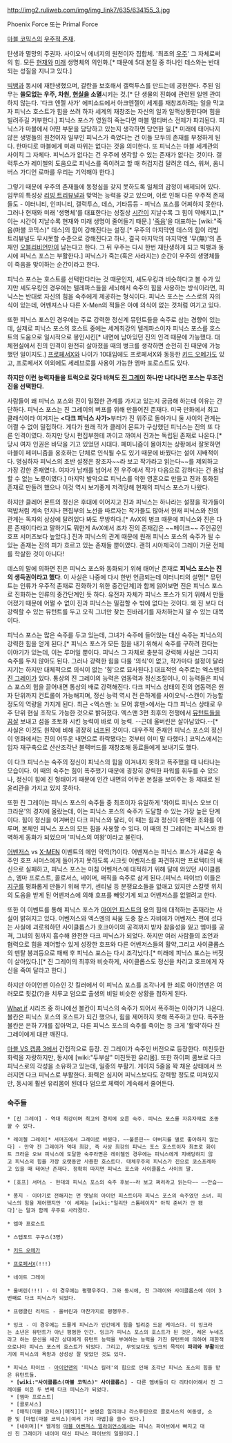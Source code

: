 http://img2.ruliweb.com/img/img_link7/635/634155_3.jpg

Phoenix Force 또는 Primal Force

[[마블 코믹스]]의 [[우주적 존재]].

탄생과 멸망의 주권자. 사이오닉 에너지의 원천이자 집합체. '최초의 [[우주]]' 그 자체로써의 힘. 모든 [[현재]]와 [[미래]] 생명체의 의인화.[* 때문에 5대 본질 중 하나인 데스와는 반대되는 성질을 지니고 있다.]

[[빅뱅]]과 동시에 재탄생했으며, 갈란을 보호해서 갤럭투스를 만드는데 공헌한다. 주된 임무는 '''쓸모없는 우주, 차원, [[현실]]을 소멸'''시키는 것.[* 단 생물의 진화에 관련된 일엔 관여하지 않는다. '다크 엔젤 사가' 에피소드에서 아크엔젤이 세계를 재창조하려는 일을 막고자 피닉스 호스트가 힘을 쓰려 하자 세계의 재창조는 자신의 일과 일맥상통한다며 힘을 빌려주길 거부한다.] 피닉스 포스가 영원히 죽는다면 마블 멀티버스 전체가 파괴된다. 피닉스가 마블에서 어떤 부분을 담당하고 있는지 생각하면 당연한 일.[* 미래에 태어나지 않은 생명들의 원천이자 일부인 피닉스가 죽었다는 건 이들 모두의 존재를 부정하게 된다. 한마디로 마블에게 미래 따위는 없다는 것을 의미한다. 또 피닉스는 마블 세계관의 사이킥 그 자체다. 피닉스가 없다는 건 우주에 생각할 수 있는 존재가 없다는 것이다. 갤럭투스가 레이첼의 도움으로 피닉스를 죽이려고 할 때 허겁지겁 달려온 데스, 워쳐, 옴니버스 가디언 로마를 우리는 기억해야 한다.]

그렇기 때문에 우주의 존재들에 동정심을 갖지 못하도록 일체의 감정이 배제되어 있다. 임무의 특성상 [[리빙 트리뷰널]]과 맞먹는 능력을 갖고 있으며, 이로 인해 다른 우주적 존재들도 - 이터니티, 인피니티, 갤럭투스, 데스, 기타등등 - 피닉스 포스를 어찌하지 못한다. 그러나 현재와 미래 '생명체'를 대표한다는 성질상 [[시간]]이 지날수록 그 힘이 약해지고,[* 이는 시간이 지날수록 현재와 미래 생명이 줄어들기 때문.] '[[죽음]]'을 대표하는 [wiki:"죽음(마블 코믹스)" 데스]의 힘이 강해진다는 설정.[* 우주의 마지막엔 데스의 힘이 리빙 트리뷰널도 무시못할 수준으로 강해진다고 하나, 결국 마지막의 마지막엔 '무(無)'의 존재인 [[오블리비언]]만이 남는다고 한다. 그 뒤 우주는 다시 한번 재탄생하게 되고 빅뱅과 동시에 피닉스 포스는 부활한다.] 피닉스가 죽는(혹은 사라지는) 순간이 우주의 생명체들이 죽음을 맞이하는 순간이라고 한다.

피닉스 포스는 호스트를 선택한다라는 것 때문인지, 셰도우킹과 비슷하다고 볼 수가 있지만 셰도우킹인 경우에는 텔레파스들을 세뇌해서 숙주의 힘을 사용하는 방식이라면, 피닉스는 반대로 자신의 힘을 숙주에게 제공하는 형식이다. 피닉스 포스는 스스로의 자의식이 있는데, 어벤져스나 다른 X-Men의 적들은 아예 의식이 없는 것처럼 여기고 있다. 

또한 피닉스 포스인 경우에는 주로 강력한 정신계 뮤턴트들을 숙주로 삼는 경향이 있는데, 실제로 피닉스 포스의 호스트 중에는 세계최강의 텔레파스이자 피닉스 포스를 호스트의 도움으로 일시적으로 봉인시킨[* 내면에 남아있던 진의 인격 때문에 가능했다. 대체현실에서 진의 인격이 완전히 살아졌을 때의 병크를 생각하면 순전히 진 때문에 가능했던 일이지도.] [[프로페서X]]와 나이가 10대임에도 프로페서X와 동등한 [[키드 오메가]]도 있고, 프로페서X 이외에도 세레브로를 사용이 가능한 엠마 포로스트도 있다. 

'''하지만 이런 능력자들을 트럭으로 갖다 바쳐도 [[진 그레이]] 하나만 나타나면 포스는 무조건 진을 선택한다.''' 

사람들이 왜 피닉스 포스와 진이 밀접한 관계를 가지고 있는지 궁금해 하는데 이유는 간단하다. 피닉스 포스는 진 그레이의 버프를 위해 만들어진 존재다. 미국 만화에서 최고 클래식이라 여겨지는 '''<다크 피닉스 사가>'''부터가 진 위주로 돌아가니 둘 사이의 관계는 어쩔 수 없이 밀접하다. 게다가 원래 작가 클레어 몬트가 구상했던 피닉스는 진의 또 다른 인격이였다. 하지만 당시 편집부한테 까이고 까여서 진과는 독립된 존재로 나온다.[* 당시 여자 인권은 바닥을 기고 있었던 시대다. 페미니즘이 몰아치는 상황에서 잘못하면 마블이 페미니즘을 옹호하는 단체로 인식될 수도 있기 때문에 바꿨다는 설이 지배적이다. 명심하자 피닉스의 초반 설정은 창조자~~라 보고 작가라고 읽는다~~를 제외하고 가장 강한 존재였다. 여자가 남캐를 넘어서 전 우주에서 작가 다음으로 강하다는 건 용납할 수 없는 노릇이였다.] 마지막 발악으로 피닉스를 악한 영혼으로 만들고 진과 동화된 존재로 만들려 했으나 이것 역시 보기좋게 저격당해 현재의 피닉스 포스가 나왔다. 

하지만 클레어 몬트의 정신은 후대에 이어지고 진과 피닉스는 하나라는 설정을 작가들이 떡밥처럼 계속 던지나 편집부의 노선을 따르자는 작가들도 많아서 현재 피닉스와 진의 관계는 독자의 상상에 달려있다 봐도 무방하다.[* AvX의 병크 때문에 피닉스와 진은 다른 존재이다라고 말하기도 뭐한게 AvX에서 조차 진의 존재감은 ~~페이크~~ 주인공인 호프 서머즈보다 높았다.] 진과 피닉스의 관계 때문에 원래 피닉스 포스의 숙주가 될 수 있는 존재는 진의 피가 흐르고 있는 존재들 뿐이였다. 괜히 시아제국이 그레이 가문 전체를 학살한 것이 아니다! 

데스의 말에 의하면 진은 피닉스 포스와 동화되기 위해 태어난 존재로 '''피닉스 포스는 진의 생득권이라고 했다'''. 이 사실은 나중에 다시 한번 언급되는데 이터니티의 설명[* 뮤턴트는 인류가 우주적 존재로 진화하기 위한 중간단계]과 함께 읽어보면 진은 피닉스 포스로 진화하는 인류의 중간단계인 듯 하다. 유전자 자체가 피닉스 포스가 되기 위해서 만들어졌기 때문에 어쩔 수 없이 진과 피닉스는 밀접할 수 밖에 없다는 것이다. 왜 진 보다 더 강력할 수 있는 뮤턴트를 두고 오직 그녀만 찾는 진바레기를 자처하는지 알 수 있는 대목이다.

피닉스 포스는 많은 숙주를 두고 있는데, 그녀가 숙주에 들어앉는 대신 숙주는 피닉스의 강력한 힘을 얻게 된다.[* 피닉스 포스가 모든 힘을 내기 위해서 숙주를 구하려 한다는 이야기가 있는데, 이는 루머일 뿐이다. 피닉스 그 자체로 충분히 강력해 사실은 그다지 숙주를 두지 않아도 된다. 그러나 강력한 힘을 다룰 '의식'이 없고, 작가마다 설정이 달라지기는 하지만 대체적으로 의식이 없는 '힘'으로 묘사된다.] 대표적인 숙주로는 엑스맨의 [[진 그레이]]가 있다. 통상의 진 그레이의 능력은 염동력과 정신조절이나, 이 능력들은 피닉스 포스의 힘을 끌어내면 통상의 배로 강력해진다. 다크 피닉스 상태의 진의 염동력은 원자 단위까지 컨트롤이 가능해지며, 정신 능력 역시 전 은하계를 사이오닉-스캔이 가능할 정도의 역량을 가지게 된다. 최근 <엑스맨: 노 모어 휴맨>에서는 다크 피닉스 상태로 우주 단위 현실 조작도 가능한 것으로 밝혀졌다. 엑스맨 3편 최후의 전쟁에서 [[뮤턴트]]들을 [[끔살]] 보내고 섬을 초토화 시킨 능력이 바로 이 능력. --근데 울버린은 살아남았다.--[* 사실은 이것도 원작에 비해 굉장히 [[너프]]된 것이다. 대우주적 존재인 피닉스 포스의 정신이 영화에서는 진의 어두운 내면으로 하락됐다는 것부터 이미 말 다했다.] 코믹스에서는 입자 재구축으로 산산조각난 블랙버드를 재창조해 동료들에게 보내기도 했다. 

이 다크 피닉스는 숙주의 정신이 피닉스의 힘을 이겨내지 못하고 폭주했을 때 나타나는 모습이다. 이 때의 숙주는 힘이 폭주했기 때문에 굉장히 강력한 파워를 휘두를 수 있으나, 정신이 힘에 진 형태이기 때문에 인간 내면의 어두운 본질을 보여주는 등 제대로 된 윤리관을 가지고 있지 못하다.

또한 진 그레이는 피닉스 포스의 숙주들 중 최초이자 유일하게 '화이트 피닉스 오브 더 크라운'의 경지에 올랐는데, 이는 피닉스 포스의 숙주가 도달할 수 있는 가장 높은 단계이다. 힘이 정신을 이겨버린 다크 피닉스와 달리, 이 때는 힘과 정신이 완벽한 조화를 이루며, 본체인 피닉스 포스의 모든 힘을 사용할 수 있다. 이 때의 진 그레이는 피닉스와 완벽하게 동화가 되었으며 '피닉스의 여왕'이라고 불린다.

[[어벤저스]] vs [[X-MEN]] 이벤트의 메인 악역(?)이다. 어벤져스는 피닉스 포스가 새로운 숙주인 호프 서머스에게 들어가지 못하도록 시크릿 어벤저스를 파견하지만 프로텍터의 배신으로 실패하고, 피닉스 포스는 마침 어벤저스에 대적하기 위해 달에 와있던 사이클롭스, 엠마 프로스트, 콜로서스, 네이머, 매직을 숙주로 삼게 된다.(피닉스 파이브) 이들은 [[지구]]를 평화롭게 만들기 위해 무기, 센티널 등 분쟁요소들을 없애고 있지만 스칼렛 위치의 도움을 받게 된 어벤저스에 의해 호프를 빼앗기게 되고 어벤저스를 없앨려고 한다.

또한 이 이벤트를 통해 피닉스 포스가 [[아이언 피스트]]의 용의 힘에 대적하는 존재라는 사실이 밝혀지고 있다.
어벤저스와 엑스멘의 싸움 도중 찰스 자비에가 어벤저스 편에 섰다는 사실에 괴로워하던 사이클롭스가 호크아이의 공격까지 받자 참을성을 잃고 엠마를 공격, 그녀의 힘까지 흡수해 완전한 다크 피닉스가 되었다. 하지만 여러 사람들의 조언과 협력으로 힘을 제어할수 있게 성장한 호프와 다른 어벤저스들의 활약,그리고 사이클롭스의 멘탈 붕괴등으로 패배 후 피닉스 포스는 다시 조각났다.[* 미래에 피닉스 포스는 버젓이 살아있다.][* 진 그레이의 최후와 비슷하게, 사이클롭스도 정신을 차리고 호프에게 자신을 죽여 달라고 한다.]

하지만 아이언맨 이슈인 갓 킬러에서 이 피닉스 포스를 조각나게 한 죄로 아이언맨은 여러모로 죗값(?)을 치루고 덤으로 출생의 비밀 비슷한 상황을 접하게 된다.

[[What if]] 시리즈 중 하나에선 볼칸이 피닉스의 숙주가 되어서 폭주하는 이야기가 나온다. 볼칸은 피닉스 포스의 호스트가 되긴 했으나, 힘을 제어하지 못해 폭주하고 만다. 폭주한 볼칸은 은하 7개를 잡아먹고, 다른 피닉스 포스의 숙주를 죽이는 등 크게 '활약'하다 진 그레이에게 대판 깨진다.

 
[[마블 VS 캡콤 3]]에서 간접적으로 등장. 진 그레이가 숙주인 버전으로 등장한다. 미친듯한 화력을 자랑하지만, 동시에 [wiki:"두부살" 미친듯한 유리몸]. 또한 하이퍼 콤보로 다크 피닉스로의 각성을 소유하고 있는데, 일종의 부활기. 게이지 5줄을 꽉 채운 상태에서 쓰러지면 다크 피닉스로 부활한다. 화력은 심지어 피닉스보다도 강력할 정도로 미쳐있지만, 동시에 훨씬 유리몸이 된데다 덤으로 체력이 계속해서 줄어든다.

=== 숙주들 ===
 * [진 그레이] - 역대 최강이며 최고의 경지에 오른 숙주. 피닉스 포스를 자유자재로 조종할 수 있다.

 * 레이첼 그레이[* 서머즈에서 그레이로 바꿨다. ~~불륜핀~~ 아버지를 별로 좋아하지 않는다] - 만약 진 그레이가 역대 최강, 즉 사상 최강의 피닉스 포스 호스트이자 최초로 화이트 크라운 오브 피닉스에 도달한 숙주라면은 레이첼인 경우에는 피닉스에게 지배당하지 않고 피닉스의 힘을 가장 오랫동안 사용한 호스트다. 대체우주의 피닉스가 진으로 코스프레하고 있을 때 태어난 존재다. 정확히 따지면 피닉스 포스와 사이클롭스 사이의 딸. 

 * [호프] 서머스 - 현대의 피닉스 포스의 숙주 후보~~라 보고 쩌리라고 읽는다~~ ~~안습~~

 * 퐁지 - 이야기로 전해지는 먼 옛날의 아이언 피스트이자 피닉스 포스의 숙주였던 소녀. 피닉스의 힘을 제어했지만 '이 세계는 [wiki:"일리단 스톰레이지" 아직 준비가 안 됐다]'는 말과 함께 우주로 사라졌다.

 * 엠마 프로스트

 * 스텝포드 쿠쿠스(3명)

 * [[키드 오메가]]

 * [[프로페서X]](!!!)

 * 네이트 그레이

 * 울버린(!!!) - 이 경우에는 평행우주다. 그와 동시에, 진 그레이와 사이클롭스에 이어 3번째로 다크 피닉스가 되었다.

 * 프랭클린 리처드 - 울버린과 마찬가지로 평행우주. 

 * 잉크 - 이 경우에는 드물게 피닉스가 인간에게 힘을 빌려준 드문 케이스다. 이 잉크라는 소년은 뮤턴트가 아닌 평범한 인간. 잉크가 피닉스 포스의 호스트가 된 것은, 레온 누네즈라고 하는 문신을 새긴 상대에게 뮤턴트 능력을 부여하는 능력을 가진 뮤턴트에 의하여 제한적으로나마 피닉스 포스의 호스트가 되었다. 그리고, 무엇보다도 잉크의 목적이 '''파괴와 부활'''이었기에 피닉스의 욕망과 상성상 잘 맞았던 것도 있다.

 * 피닉스 파이브 - [[아이언맨]]의 '피닉스 킬러'의 힘으로 인해 조각난 피닉스 포스의 힘을 받은 뮤턴트들.
  * '''[wiki:"사이클롭스(마블 코믹스)" 사이클롭스]''' - 다른 멤버들이 다 리타이어해서 진 그레이를 이은 두 번째 다크 피닉스가 되었다.
  * [엠마 프로스트]
  * [콜로서스]
  * [매직(마블 코믹스)|매직]][* 본명은 일리야나 라스푸틴으로 콜로서스의 여동생, 소환 및 [마법(마블 코믹스)|여러 가지 마법]을 쓸수 있다.]
  * [네이머][* 웹게임 [[마블 어벤져스 얼라이언스]]에서는 피닉스 파이브에서 빠지고 대신 진 그레이가 네이머 대신 피닉스 파이브의 일원이다.] 
